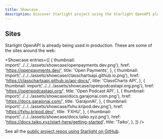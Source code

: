 ```yaml
---
title: Showcase
description: Discover Starlight project using the Starlight OpenAPI plugin.
---
```



<ShowcaseIntro
  cta="Have you built a documentation using Starlight OpenAPI?"
  href="https://github.com/HiDeoo/starlight-openapi/edit/main/docs/src/content/docs/resources/showcase.mdx"
/>

## Sites

Starlight OpenAPI is already being used in production. These are some of the sites around the web:

<Showcase
  entries={[
    {
      thumbnail: import('../../../assets/showcase/openpayments.dev.png'),
      href: 'https://openpayments.dev/',
      title: 'Open Payments',
    },
    {
      thumbnail: import('../../../assets/showcase/classchartsapi.github.io.png'),
      href: 'https://classchartsapi.github.io/api-docs/',
      title: 'ClassCharts API',
    },
    {
      thumbnail: import('../../../assets/showcase/openpodcastapi.org.png'),
      href: 'https://openpodcastapi.org/',
      title: 'Open Podcast API',
    },
    {
      thumbnail: import('../../../assets/showcase/docs.garajonai.com.png'),
      href: 'https://docs.garajonai.com/',
      title: 'GarajonAI',
    },
    {
      thumbnail: import('../../../assets/showcase/fxhu.kripod.dev.png'),
      href: 'https://fxhu.kripod.dev/',
      title: 'FXHU',
    },
    {
      thumbnail: import('../../../assets/showcase/docs.taiko.xyz.png'),
      href: 'https://docs.taiko.xyz/start-here/getting-started',
      title: 'Taiko',
    },
  ]}
/>

See all the [public project repos using Starlight on GitHub](https://github.com/hideoo/starlight-openapi/network/dependents).
